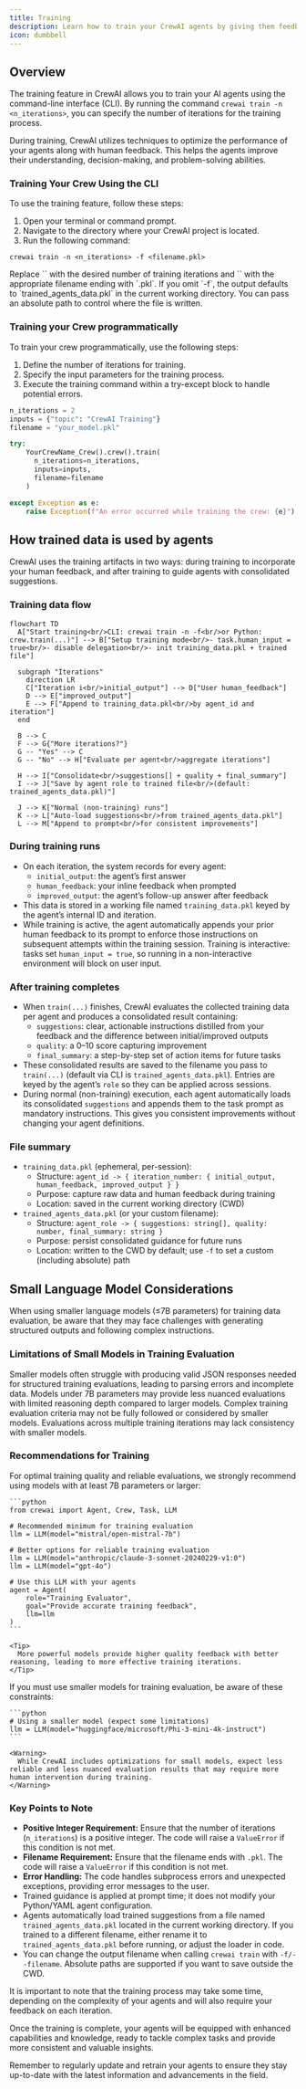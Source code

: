 ```yaml
---
title: Training
description: Learn how to train your CrewAI agents by giving them feedback early on and get consistent results.
icon: dumbbell
---
```


## Overview

The training feature in CrewAI allows you to train your AI agents using the command-line interface (CLI).
By running the command `crewai train -n <n_iterations>`, you can specify the number of iterations for the training process.

During training, CrewAI utilizes techniques to optimize the performance of your agents along with human feedback.
This helps the agents improve their understanding, decision-making, and problem-solving abilities.

### Training Your Crew Using the CLI

To use the training feature, follow these steps:

1. Open your terminal or command prompt.
2. Navigate to the directory where your CrewAI project is located.
3. Run the following command:

```shell
crewai train -n <n_iterations> -f <filename.pkl>
```
<Tip>
  Replace `<n_iterations>` with the desired number of training iterations and `<filename>` with the appropriate filename ending with `.pkl`.
</Tip>

<Note>
  If you omit `-f`, the output defaults to `trained_agents_data.pkl` in the current working directory. You can pass an absolute path to control where the file is written.
</Note>

### Training your Crew programmatically

To train your crew programmatically, use the following steps:

1. Define the number of iterations for training.
2. Specify the input parameters for the training process.
3. Execute the training command within a try-except block to handle potential errors.

```python Code
n_iterations = 2
inputs = {"topic": "CrewAI Training"}
filename = "your_model.pkl"

try:
    YourCrewName_Crew().crew().train(
      n_iterations=n_iterations,
      inputs=inputs,
      filename=filename
    )

except Exception as e:
    raise Exception(f"An error occurred while training the crew: {e}")
```

## How trained data is used by agents

CrewAI uses the training artifacts in two ways: during training to incorporate your human feedback, and after training to guide agents with consolidated suggestions.

### Training data flow

```mermaid
flowchart TD
  A["Start training<br/>CLI: crewai train -n -f<br/>or Python: crew.train(...)"] --> B["Setup training mode<br/>- task.human_input = true<br/>- disable delegation<br/>- init training_data.pkl + trained file"]

  subgraph "Iterations"
    direction LR
    C["Iteration i<br/>initial_output"] --> D["User human_feedback"]
    D --> E["improved_output"]
    E --> F["Append to training_data.pkl<br/>by agent_id and iteration"]
  end

  B --> C
  F --> G{"More iterations?"}
  G -- "Yes" --> C
  G -- "No" --> H["Evaluate per agent<br/>aggregate iterations"]

  H --> I["Consolidate<br/>suggestions[] + quality + final_summary"]
  I --> J["Save by agent role to trained file<br/>(default: trained_agents_data.pkl)"]

  J --> K["Normal (non-training) runs"]
  K --> L["Auto-load suggestions<br/>from trained_agents_data.pkl"]
  L --> M["Append to prompt<br/>for consistent improvements"]
```

### During training runs

- On each iteration, the system records for every agent:
  - `initial_output`: the agent’s first answer
  - `human_feedback`: your inline feedback when prompted
  - `improved_output`: the agent’s follow-up answer after feedback
- This data is stored in a working file named `training_data.pkl` keyed by the agent’s internal ID and iteration.
- While training is active, the agent automatically appends your prior human feedback to its prompt to enforce those instructions on subsequent attempts within the training session.
  Training is interactive: tasks set `human_input = true`, so running in a non-interactive environment will block on user input.

### After training completes

- When `train(...)` finishes, CrewAI evaluates the collected training data per agent and produces a consolidated result containing:
  - `suggestions`: clear, actionable instructions distilled from your feedback and the difference between initial/improved outputs
  - `quality`: a 0–10 score capturing improvement
  - `final_summary`: a step-by-step set of action items for future tasks
- These consolidated results are saved to the filename you pass to `train(...)` (default via CLI is `trained_agents_data.pkl`). Entries are keyed by the agent’s `role` so they can be applied across sessions.
- During normal (non-training) execution, each agent automatically loads its consolidated `suggestions` and appends them to the task prompt as mandatory instructions. This gives you consistent improvements without changing your agent definitions.

### File summary

- `training_data.pkl` (ephemeral, per-session):
  - Structure: `agent_id -> { iteration_number: { initial_output, human_feedback, improved_output } }`
  - Purpose: capture raw data and human feedback during training
  - Location: saved in the current working directory (CWD)
- `trained_agents_data.pkl` (or your custom filename):
  - Structure: `agent_role -> { suggestions: string[], quality: number, final_summary: string }`
  - Purpose: persist consolidated guidance for future runs
  - Location: written to the CWD by default; use `-f` to set a custom (including absolute) path

## Small Language Model Considerations

<Warning>
  When using smaller language models (≤7B parameters) for training data evaluation, be aware that they may face challenges with generating structured outputs and following complex instructions.
</Warning>

### Limitations of Small Models in Training Evaluation

<CardGroup cols={2}>
  <Card title="JSON Output Accuracy" icon="triangle-exclamation">
    Smaller models often struggle with producing valid JSON responses needed for structured training evaluations, leading to parsing errors and incomplete data.
  </Card>
  <Card title="Evaluation Quality" icon="chart-line">
    Models under 7B parameters may provide less nuanced evaluations with limited reasoning depth compared to larger models.
  </Card>
  <Card title="Instruction Following" icon="list-check">
    Complex training evaluation criteria may not be fully followed or considered by smaller models.
  </Card>
  <Card title="Consistency" icon="rotate">
    Evaluations across multiple training iterations may lack consistency with smaller models.
  </Card>
</CardGroup>

### Recommendations for Training

<Tabs>
  <Tab title="Best Practice">
    For optimal training quality and reliable evaluations, we strongly recommend using models with at least 7B parameters or larger:

    ```python
    from crewai import Agent, Crew, Task, LLM

    # Recommended minimum for training evaluation
    llm = LLM(model="mistral/open-mistral-7b")

    # Better options for reliable training evaluation
    llm = LLM(model="anthropic/claude-3-sonnet-20240229-v1:0")
    llm = LLM(model="gpt-4o")

    # Use this LLM with your agents
    agent = Agent(
        role="Training Evaluator",
        goal="Provide accurate training feedback",
        llm=llm
    )
    ```

    <Tip>
      More powerful models provide higher quality feedback with better reasoning, leading to more effective training iterations.
    </Tip>
  </Tab>
  <Tab title="Small Model Usage">
    If you must use smaller models for training evaluation, be aware of these constraints:

    ```python
    # Using a smaller model (expect some limitations)
    llm = LLM(model="huggingface/microsoft/Phi-3-mini-4k-instruct")
    ```

    <Warning>
      While CrewAI includes optimizations for small models, expect less reliable and less nuanced evaluation results that may require more human intervention during training.
    </Warning>
  </Tab>
</Tabs>

### Key Points to Note

- **Positive Integer Requirement:** Ensure that the number of iterations (`n_iterations`) is a positive integer. The code will raise a `ValueError` if this condition is not met.
- **Filename Requirement:** Ensure that the filename ends with `.pkl`. The code will raise a `ValueError` if this condition is not met.
- **Error Handling:** The code handles subprocess errors and unexpected exceptions, providing error messages to the user.
- Trained guidance is applied at prompt time; it does not modify your Python/YAML agent configuration.
- Agents automatically load trained suggestions from a file named `trained_agents_data.pkl` located in the current working directory. If you trained to a different filename, either rename it to `trained_agents_data.pkl` before running, or adjust the loader in code.
- You can change the output filename when calling `crewai train` with `-f/--filename`. Absolute paths are supported if you want to save outside the CWD.

It is important to note that the training process may take some time, depending on the complexity of your agents and will also require your feedback on each iteration.

Once the training is complete, your agents will be equipped with enhanced capabilities and knowledge, ready to tackle complex tasks and provide more consistent and valuable insights.

Remember to regularly update and retrain your agents to ensure they stay up-to-date with the latest information and advancements in the field.
